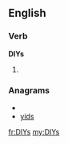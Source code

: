 ==English==

===Verb===
'''DIYs'''

# {{third-person singular of|[[DIY]]}}

===Anagrams===
* {{alphagram|disy}}
* [[yids#English|yids]]

[[fr:DIYs]]
[[my:DIYs]]